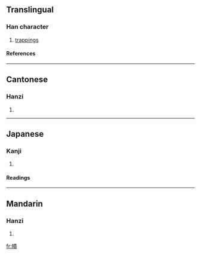 ==Translingual==
===Han character===
{{Han char|rn=50|rad=巾|as=13|sn=16|four=4028<sub>6</sub>|canj=中月十廿金 (LBJTC)}}
# [[trappings]]
====References====
{{Han ref|kx=0337.150|dkj=09109|dj=0644.160|hdz=10753.090|uh=5E69|ud=24169|bh=E56E|bd=58734}}
----
==Cantonese==
===Hanzi===
{{yue-hanzi|jyut=|y=fan4}}
# {{defn|Cantonese}}
----
==Japanese==
===Kanji===
{{ja-kanji|grade=|rs=巾13}}
# {{defn|Japanese}} 
====Readings====
{{ja-readings|on=[[ふん]] (fun), [[ぶん]] (bun), [[ひ]] (hi)|kun=[[くつわのかざり]] (kutsuwanokazari)}}
----
==Mandarin==
===Hanzi===
{{cmn-hanzi|pin=[[fén]] ([[fen2]]), [[měng]] ([[meng3]])|wg=fen<sup>2</sup>, meng<sup>3</sup>}}
# {{defn|Mandarin}}

[[fr:幩]]